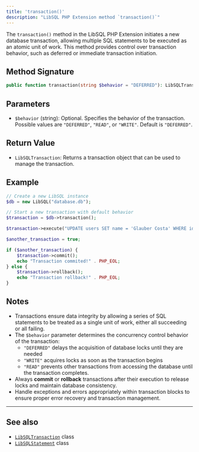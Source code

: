 ```yaml
---
title: 'transaction()'
description: "LibSQL PHP Extension method `transaction()`"
---
```


The `transaction()` method in the LibSQL PHP Extension initiates a new database transaction, allowing multiple SQL statements to be executed as an atomic unit of work. This method provides control over transaction behavior, such as deferred or immediate transaction initiation.

## Method Signature

```php
public function transaction(string $behavior = "DEFERRED"): LibSQLTransaction
```

## Parameters

- `$behavior` (string): Optional. Specifies the behavior of the transaction. Possible values are `"DEFERRED"`, `"READ"`, or `"WRITE"`. Default is `"DEFERRED"`.

## Return Value

- `LibSQLTransaction`: Returns a transaction object that can be used to manage the transaction.

## Example

```php
// Create a new LibSQL instance
$db = new LibSQL("database.db");

// Start a new transaction with default behavior
$transaction = $db->transaction();

$transaction->execute("UPDATE users SET name = 'Glauber Costa' WHERE id = 6");

$another_transaction = true;

if ($another_transaction) {
    $transaction->commit();
    echo "Transaction commited!" . PHP_EOL;
} else {
    $transaction->rollback();
    echo "Transaction rollback!" . PHP_EOL;
}
```

## Notes

- Transactions ensure data integrity by allowing a series of SQL statements to be treated as a single unit of work, either all succeeding or all failing.
- The `$behavior` parameter determines the concurrency control behavior of the transaction:
    - `"DEFERRED"` delays the acquisition of database locks until they are needed
    - `"WRITE"` acquires locks as soon as the transaction begins
    - `"READ"` prevents other transactions from accessing the database until the transaction completes.
- Always **commit** or **rollback** transactions after their execution to release locks and maintain database consistency.
- Handle exceptions and errors appropriately within transaction blocks to ensure proper error recovery and transaction management.

---

## See also

- [`LibSQLTransaction`](/dark-extensions/libsql-transaction) class
- [`LibSQLStatement`](/dark-extensions/libsql-statement) class
